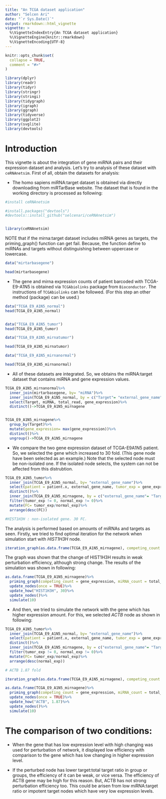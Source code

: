 ```yaml
---
title: "An TCGA dataset application"
author: "Selcen Ari"
date: "`r Sys.Date()`"
output: rmarkdown::html_vignette
vignette: >
  %\VignetteIndexEntry{An TCGA dataset application}
  %\VignetteEngine{knitr::rmarkdown}
  %\VignetteEncoding{UTF-8}
---
```


```r
knitr::opts_chunk$set(
  collapse = TRUE,
  comment = "#>"
)
```



```r
library(dplyr)
library(readr)
library(tidyr)
library(stringr)
library(stringi)
library(tidygraph)
library(igraph)
library(ggraph)
library(tidyverse)
library(ggplot2)
library(svglite)
library(devtools)

```

# Introduction

This vignette is about the integration of gene miRNA pairs and their expression dataset and analysis. Let's try to analysis of these dataset with `ceRNAnetsim`. First of all, obtain the datasets for analysis:

- The homo sapiens miRNA:target dataset is obtained via directly downloading from miRTarBase website. The dataset that is found in the working directory is processed as following:

```r
#install ceRNAnetsim

#install.packages("devtools")
#devtools::install_github("selcenari/ceRNAnetsim")


library(ceRNAnetsim)
```
NOTE that if the mirna:target dataset includes miRNA genes as targets, the priming_graph() function can get fail. Because, the function define to miRNAs and targets without distinguishing between uppercase or lowercase.

```r
data("mirtarbasegene")

head(mirtarbasegene)
```

- The gene and mirna expression counts of patient barcoded with TCGA-E9-A1N5 is obtained via `TCGAbiolinks` package from `Bioconductor`. The instructions of `TCGAbiolinks` can be followed. (For this step an other method (package) can be used.)

```r
data("TCGA_E9_A1N5_normal")
head(TCGA_E9_A1N5_normal)


data("TCGA_E9_A1N5_tumor")
head(TCGA_E9_A1N5_tumor)

```

```r
data("TCGA_E9_A1N5_mirnatumor")

head(TCGA_E9_A1N5_mirnatumor)

data("TCGA_E9_A1N5_mirnanormal")

head(TCGA_E9_A1N5_mirnanormal)

```

- All of these datasets are integrated. So, we obtains the miRNA:target dataset that contains miRNA and gene expression values.

```r

TCGA_E9_A1N5_mirnanormal%>%
  inner_join(mirtarbasegene, by= "miRNA")%>%
  inner_join(TCGA_E9_A1N5_normal, by = c("Target"= "external_gene_name"))%>%
  select(Target, miRNA, total_read, gene_expression)%>%
  distinct()->TCGA_E9_A1N5_mirnagene


TCGA_E9_A1N5_mirnagene%>%
  group_by(Target)%>%
  mutate(gene_expression= max(gene_expression))%>%
  distinct()%>%
  ungroup()->TCGA_E9_A1N5_mirnagene
```

- We compare the two gene expression dataset of TCGA-E9A1N5 patient. So, we selected the gene which increased to 30 fold. (This gene node have been selected as an example.) Note that the selected node must be non-isolated one. If the isolated node selects, the system can not be affected from this distrubtion.

```r

TCGA_E9_A1N5_tumor%>%
  inner_join(TCGA_E9_A1N5_normal, by= "external_gene_name")%>%
  select(patient = patient.x, external_gene_name, tumor_exp = gene_expression.x, normal_exp = gene_expression.y)%>%
  distinct()%>%
  inner_join(TCGA_E9_A1N5_mirnagene, by = c("external_gene_name"= "Target"))%>%
  filter(tumor_exp != 0, normal_exp != 0)%>%
  mutate(FC= tumor_exp/normal_exp)%>%
  arrange(desc(FC))

#HIST1H3H : non-isolated gene. 30 FC.
```


The analysis is performed based on amounts of miRNAs and targets as seen. Firstly, we tried to find optimal iteration for the network when simulation start with *HIST1H3H* node.

```r
iteration_graph(as.data.frame(TCGA_E9_A1N5_mirnagene), competing_count = gene_expression, miRNA_count = total_read, node_name = "HIST1H3H", .iter = 10, how = 30)
```


The graph was shown that the change of HIST1H3H results in weak perturbation efficiency, although strong change. The results of the simulation was shown in following:

```r
as.data.frame(TCGA_E9_A1N5_mirnagene)%>%
  priming_graph(competing_count = gene_expression, miRNA_count = total_read)%>%
  update_nodes(once = TRUE)%>%
  update_how("HIST1H3H", 30)%>%
  update_nodes()%>%
  simulate(10)

```


- And then, we tried to simulate the network with the gene which has higher expression amount. For this, we selected *ACTB* node as shown in following:

```r

TCGA_E9_A1N5_tumor%>%
  inner_join(TCGA_E9_A1N5_normal, by= "external_gene_name")%>%
  select(patient = patient.x, external_gene_name, tumor_exp = gene_expression.x, normal_exp = gene_expression.y)%>%
  distinct()%>%
  inner_join(TCGA_E9_A1N5_mirnagene, by = c("external_gene_name"= "Target"))%>%
  filter(tumor_exp != 0, normal_exp != 0)%>%
  mutate(FC= tumor_exp/normal_exp)%>%
  arrange(desc(normal_exp))

# ACTB 1.87 fold
```


```r
iteration_graph(as.data.frame(TCGA_E9_A1N5_mirnagene), competing_count = gene_expression, miRNA_count = total_read, node_name = "ACTB", .iter = 10, how = 1.87)
```


```r
as.data.frame(TCGA_E9_A1N5_mirnagene)%>%
  priming_graph(competing_count = gene_expression, miRNA_count = total_read)%>%
  update_nodes(once = TRUE)%>%
  update_how("ACTB", 1.87)%>%
  update_nodes()%>%
  simulate(10)
```


# The comparison of two conditions:

- When the gene that has low expression level with high changing was used for perturbation of network, it displayed low efficiency with comparison to the gene which has low changing in higher expression level.

- If the perturbed node has lower target:total target ratio in group or groups, the efficiency of it can be weak, or vice versa. The efficiency of ACTB gene may be high for this reason. But, ACTB has not strong perturbation efficiency too. This could be arisen from low miRNA:target ratio or impotent target nodes which have very low expression levels.
